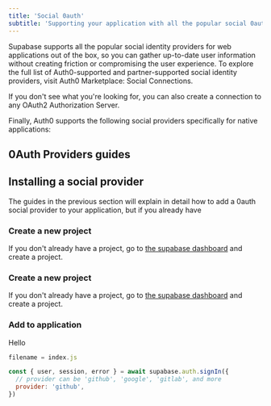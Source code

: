 ```yaml
---
title: 'Social 0auth'
subtitle: 'Supporting your application with all the popular social 0auth configurations'
---
```


Supabase supports all the popular social identity providers for web applications out of the box, so you can gather up-to-date user information without creating friction or compromising the user experience. To explore the full list of Auth0-supported and partner-supported social identity providers, visit Auth0 Marketplace: Social Connections.

If you don't see what you're looking for, you can also create a connection to any OAuth2 Authorization Server.

Finally, Auth0 supports the following social providers specifically for native applications:

## 0Auth Providers guides

<AuthProviders />

## Installing a social provider

The guides in the previous section will explain in detail how to add a 0auth social provider to your application, but if you already have

<NumberSection number={1}>

### Create a new project

If you don't already have a project, go to [the supabase dashboard](app.supabase.com) and create a project.

</NumberSection>

<NumberSection number={2}>

### Create a new project

If you don't already have a project, go to [the supabase dashboard](app.supabase.com) and create a project.

</NumberSection>

<NumberSection number={3}>

### Add to application

Hello

```js
filename = index.js

const { user, session, error } = await supabase.auth.signIn({
  // provider can be 'github', 'google', 'gitlab', and more
  provider: 'github',
})
```

</NumberSection>
